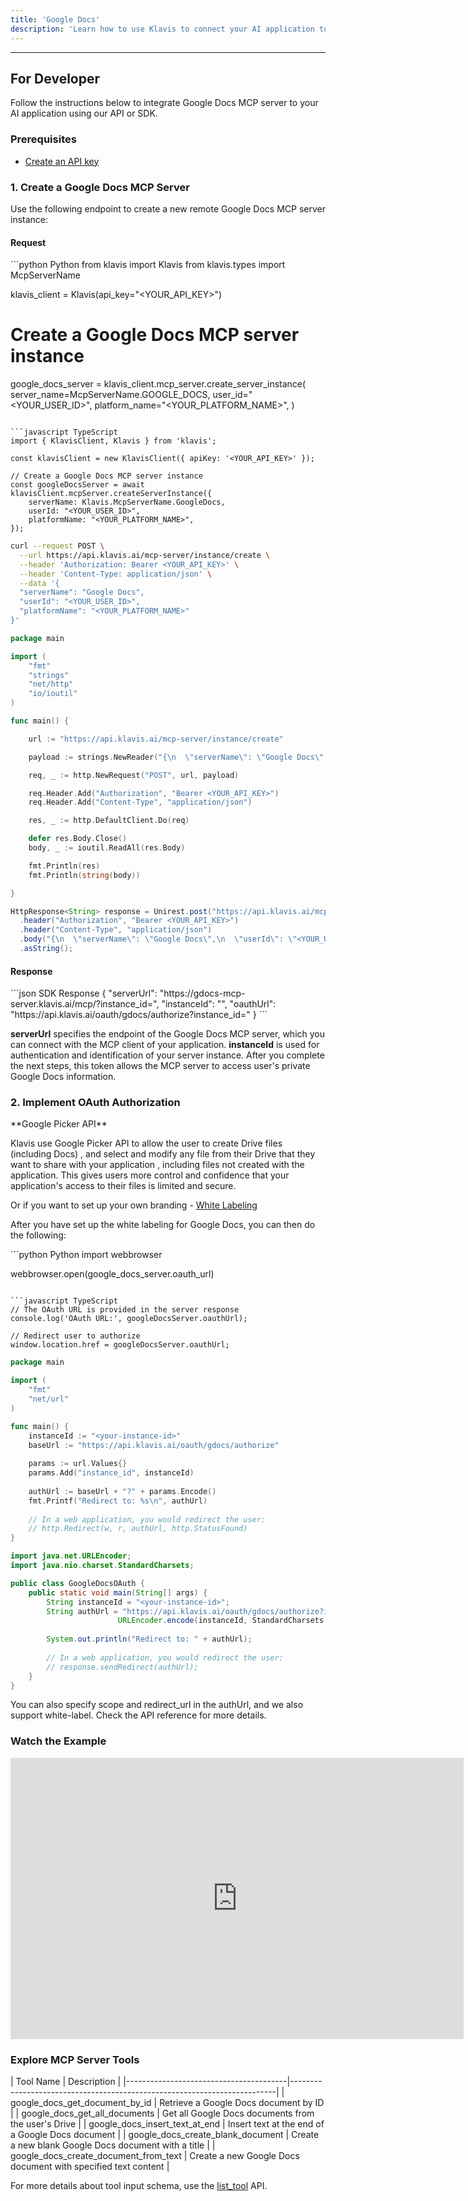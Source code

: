 ```yaml
---
title: 'Google Docs'
description: 'Learn how to use Klavis to connect your AI application to Google Docs MCP Server'
---
```



<NoCodeSnippet />

---

## For Developer

Follow the instructions below to integrate Google Docs MCP server to your AI application using our API or SDK.

### Prerequisites

- [Create an API key](https://www.klavis.ai/home/api-keys)

### 1. Create a Google Docs MCP Server

Use the following endpoint to create a new remote Google Docs MCP server instance:

#### Request
<CodeGroup>
```python Python
from klavis import Klavis
from klavis.types import McpServerName

klavis_client = Klavis(api_key="<YOUR_API_KEY>")

# Create a Google Docs MCP server instance
google_docs_server = klavis_client.mcp_server.create_server_instance(
    server_name=McpServerName.GOOGLE_DOCS,
    user_id="<YOUR_USER_ID>",
    platform_name="<YOUR_PLATFORM_NAME>",
)
```

```javascript TypeScript
import { KlavisClient, Klavis } from 'klavis';

const klavisClient = new KlavisClient({ apiKey: '<YOUR_API_KEY>' });

// Create a Google Docs MCP server instance
const googleDocsServer = await klavisClient.mcpServer.createServerInstance({
    serverName: Klavis.McpServerName.GoogleDocs,
    userId: "<YOUR_USER_ID>",
    platformName: "<YOUR_PLATFORM_NAME>",
});
```

```bash cURL
curl --request POST \
  --url https://api.klavis.ai/mcp-server/instance/create \
  --header 'Authorization: Bearer <YOUR_API_KEY>' \
  --header 'Content-Type: application/json' \
  --data '{
  "serverName": "Google Docs",
  "userId": "<YOUR_USER_ID>",
  "platformName": "<YOUR_PLATFORM_NAME>"
}'
```

```go Go
package main

import (
	"fmt"
	"strings"
	"net/http"
	"io/ioutil"
)

func main() {

	url := "https://api.klavis.ai/mcp-server/instance/create"

	payload := strings.NewReader("{\n  \"serverName\": \"Google Docs\",\n  \"userId\": \"<YOUR_USER_ID>\",\n  \"platformName\": \"<YOUR_PLATFORM_NAME>\",\n}")

	req, _ := http.NewRequest("POST", url, payload)

	req.Header.Add("Authorization", "Bearer <YOUR_API_KEY>")
	req.Header.Add("Content-Type", "application/json")

	res, _ := http.DefaultClient.Do(req)

	defer res.Body.Close()
	body, _ := ioutil.ReadAll(res.Body)

	fmt.Println(res)
	fmt.Println(string(body))

}
```

```java Java
HttpResponse<String> response = Unirest.post("https://api.klavis.ai/mcp-server/instance/create")
  .header("Authorization", "Bearer <YOUR_API_KEY>")
  .header("Content-Type", "application/json")
  .body("{\n  \"serverName\": \"Google Docs\",\n  \"userId\": \"<YOUR_USER_ID>\",\n  \"platformName\": \"<YOUR_PLATFORM_NAME>\",\n}")
  .asString();
```
</CodeGroup>

#### Response
<CodeGroup>
```json SDK Response
{
  "serverUrl": "https://gdocs-mcp-server.klavis.ai/mcp/?instance_id=<instance-id>",
  "instanceId": "<instance-id>",
  "oauthUrl": "https://api.klavis.ai/oauth/gdocs/authorize?instance_id=<instance-id>"
}
```
</CodeGroup>

<Check>**serverUrl** specifies the endpoint of the Google Docs MCP server, which you can connect with the MCP client of your application.</Check>
<Note>**instanceId** is used for authentication and identification of your server instance. After you complete the next steps, this token allows the MCP server to access user's private Google Docs information.</Note>

### 2. Implement OAuth Authorization

<Note>
**Google Picker API**

Klavis use Google Picker API to allow the user to create Drive files (including Docs) , and select and modify any file from their Drive that they want to share with your application , including files not created with the application. This gives users more control and confidence that your application's access to their files is limited and secure.
</Note>

Or if you want to set up your own branding - [White Labeling](https://docs.klavis.ai/documentation/oauth_white_label)

After you have set up the white labeling for Google Docs, you can then do the following:

<CodeGroup>
```python Python
import webbrowser

webbrowser.open(google_docs_server.oauth_url)
```

```javascript TypeScript
// The OAuth URL is provided in the server response
console.log('OAuth URL:', googleDocsServer.oauthUrl);

// Redirect user to authorize
window.location.href = googleDocsServer.oauthUrl;
```

```go Go
package main

import (
    "fmt"
    "net/url"
)

func main() {
    instanceId := "<your-instance-id>"
    baseUrl := "https://api.klavis.ai/oauth/gdocs/authorize"
    
    params := url.Values{}
    params.Add("instance_id", instanceId)
    
    authUrl := baseUrl + "?" + params.Encode()
    fmt.Printf("Redirect to: %s\n", authUrl)
    
    // In a web application, you would redirect the user:
    // http.Redirect(w, r, authUrl, http.StatusFound)
}
```

```java Java
import java.net.URLEncoder;
import java.nio.charset.StandardCharsets;

public class GoogleDocsOAuth {
    public static void main(String[] args) {
        String instanceId = "<your-instance-id>";
        String authUrl = "https://api.klavis.ai/oauth/gdocs/authorize?instance_id=" + 
                        URLEncoder.encode(instanceId, StandardCharsets.UTF_8);
        
        System.out.println("Redirect to: " + authUrl);
        
        // In a web application, you would redirect the user:
        // response.sendRedirect(authUrl);
    }
}
```
</CodeGroup>
<Tip>
You can also specify scope and redirect_url in the authUrl, and we also support white-label. Check the API reference for more details.
</Tip>

### Watch the Example
<iframe
  width="725"
  height="450"
  src="https://www.youtube.com/embed/Yp3qh0DjXHM"
  title="YouTube video player"
  frameBorder="0"
  allow="accelerometer; autoplay; clipboard-write; encrypted-media; gyroscope; picture-in-picture; web-share"
  allowFullScreen
></iframe>

### Explore MCP Server Tools

<Accordion title="Tools Information">
| Tool Name                              | Description                                                              |
|----------------------------------------|--------------------------------------------------------------------------|
| google_docs_get_document_by_id         | Retrieve a Google Docs document by ID                                   |
| google_docs_get_all_documents          | Get all Google Docs documents from the user's Drive                     |
| google_docs_insert_text_at_end         | Insert text at the end of a Google Docs document                        |
| google_docs_create_blank_document      | Create a new blank Google Docs document with a title                    |
| google_docs_create_document_from_text  | Create a new Google Docs document with specified text content           |
</Accordion>

<Note>For more details about tool input schema, use the [list_tool](https://docs.klavis.ai/api-reference/mcp-server/list-tools) API.</Note> 